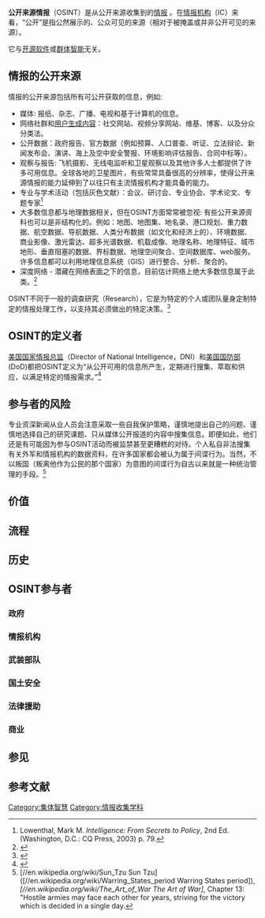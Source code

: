 {{missing information|OSINT参与者等节|time=2019-06-11T19:45:26+00:00}}
'''公开来源情报'''（OSINT）是从公开来源收集到的[[情报|情报]] 。在[[情报机构|情报机构]]（IC）来看，“公开”是指公然展示的、公众可见的来源（相对于被掩盖或并非公开可见的来源）。

它与[[开源软件|开源软件]]或[[群体智能|群体智能]]无关。

== 情报的公开来源 ==
情报的公开来源包括所有可公开获取的信息，例如:
* 媒体: 报纸、杂志、广播、电视和基于计算机的信息。
* 网络社群和[[用户生成内容|用户生成内容]]：社交网站、视频分享网站、维基、博客、以及分众分类法。
* 公开数据：政府报告、官方数据（例如预算、人口普查、听证、立法辩论、新闻发布会、演讲、海上及空中安全警报、环境影响评估报告、合同中标等）。
* 观察与报告: 飞机摄影、无线电监听和卫星观察以及其他许多人士都提供了许多可用信息。全球各地的卫星图片，有些常常具备很高的分辨率，使得公开来源情报的能力延伸到了以往只有主流情报机构才能具备的能力。
* 专业与学术活动（包括灰色文献）：会议、研讨会、专业协会、学术论文、专题专家<ref>Lowenthal, Mark M. ''Intelligence: From Secrets to Policy'', 2nd Ed. (Washington, D.C.: CQ Press, 2003) p. 79.</ref>
* 大多数信息都与地理数据相关，但在OSINT方面常常被忽视: 有些公开来源资料也可以是非结构化的。例如：地图、地图集、地名录、港口规划、重力数据、航空数据、导航数据、人类分布数据（如文化和经济上的）、环境数据、商业影像、激光雷达、超多光谱数据、机载成像、地理名称、地理特征、城市地形、垂直阻塞的数据、界标数据、地理空间聚合、空间数据库、web服务。许多信息都可以利用地理信息系统（GIS）进行整合、分析、聚合的。
* 深度网络 - 潜藏在网络表面之下的信息，目前估计网络上绝大多数信息属于此类。<ref>{{cite web|url=http://www.itproportal.com/2015/10/30/open-source-intelligence-techniques-and-the-dark-web/|title=Open source intelligence techniques and the Dark Web|accessdate=2016-04-11|last1=Vetter|first1=Max|archive-date=2020-11-08|archive-url=https://web.archive.org/web/20201108131550/https://www.itproportal.com/2015/10/30/open-source-intelligence-techniques-and-the-dark-web/|dead-url=no}}</ref>
OSINT不同于一般的调查研究（Research），它是为特定的个人或团队量身定制特定的情报处理工作，以支持其必须做出的特定决策。<ref>{{Cite web|url=http://www.usnews.com/articles/news/national/2008/09/12/spy-agencies-turn-to-newspapers-npr-and-wikipedia-for-information.html|title=Spy Agencies Turn to Newspapers, NPR, and Wikipedia for Information: The intelligence community is learning to value 'open-source' information|accessdate=2008-09-15|archive-date=2012-04-07|archive-url=https://www.webcitation.org/66kjHCcvd?url=http://www.usnews.com/news/national/articles/2008/09/12/spy-agencies-turn-to-newspapers-npr-and-wikipedia-for-information|dead-url=no}}</ref>

== OSINT的定义者 ==
[[美国国家情报总监|美国国家情报总监]]（Director of National Intelligence，DNI）和[[美国国防部|美国国防部]](DoD)都把OSINT定义为“从公开可用的信息所产生，定期进行搜集、萃取和供应，以满足特定的情报需求。”<ref>{{Cite web |url=http://frwebgate.access.gpo.gov/cgi-bin/getdoc.cgi?dbname=109_cong_public_laws&docid=f:publ163.109 |title=As defined in Sec. 931 of Public Law 109-163, entitled, "National Defense Authorization Act for Fiscal Year 2006." |access-date=2017-03-28 |archive-date=2008-11-12 |archive-url=https://web.archive.org/web/20081112002134/http://frwebgate.access.gpo.gov/cgi-bin/getdoc.cgi?dbname=109_cong_public_laws&docid=f:publ163.109 |dead-url=no }}</ref>

== 参与者的风险 ==
专业资深新闻从业人员会注意采取一些自我保护策略，谨慎地提出自己的问题、谨慎地选择自己的研究课题、只从媒体公开报道的内容中搜集信息。即便如此，他们还是有可能因为参与OSINT活动而被监禁甚至更糟糕的对待。个人私自非法搜集有关外军和情报机构的数据资料，在许多国家都会被认为属于间谍行为。当然，不以叛国（叛离他作为公民的那个国家）为意图的间谍行为自古以来就是一种统治管理的手段。<ref>[//en.wikipedia.org/wiki/Sun_Tzu Sun Tzu] ([//en.wikipedia.org/wiki/Warring_States_period Warring States period]),       ''[//en.wikipedia.org/wiki/The_Art_of_War The Art of War]'', Chapter 13: "Hostile armies may face each other for years, striving for the victory which is decided in a single day. </ref>

== 价值 ==

== 流程 ==

== 历史 ==

== OSINT参与者 ==

=== 政府 ===

=== 情报机构 ===

=== 武装部队 ===

=== 国土安全 ===

=== 法律援助 ===

=== 商业 ===

== 参见 ==

== 参考文献 ==
{{Reflist|32em}}

[[Category:集体智慧|Category:集体智慧]]
[[Category:情报收集学科|Category:情报收集学科]]